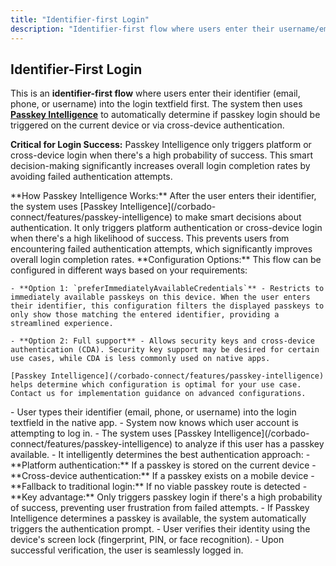 ```yaml
---
title: "Identifier-first Login"
description: "Identifier-first flow where users enter their username/email and the system uses Passkey Intelligence to automatically determine the optimal authentication method."
---
```



## Identifier-First Login

This is an **identifier-first flow** where users enter their identifier (email, phone, or username) into the login textfield first. The system then uses **[Passkey Intelligence](/corbado-connect/features/passkey-intelligence)** to automatically determine if passkey login should be triggered on the current device or via cross-device authentication.

**Critical for Login Success:** Passkey Intelligence only triggers platform or cross-device login when there's a high probability of success. This smart decision-making significantly increases overall login completion rates by avoiding failed authentication attempts.

<Info>
    **How Passkey Intelligence Works:** After the user enters their identifier, the system uses [Passkey Intelligence](/corbado-connect/features/passkey-intelligence) to make smart decisions about authentication. It only triggers platform authentication or cross-device login when there's a high likelihood of success. This prevents users from encountering failed authentication attempts, which significantly improves overall login completion rates.
</Info>

<Info>
    **Configuration Options:** This flow can be configured in different ways based on your requirements:
    
    - **Option 1: `preferImmediatelyAvailableCredentials`** - Restricts to immediately available passkeys on this device. When the user enters their identifier, this configuration filters the displayed passkeys to only show those matching the entered identifier, providing a streamlined experience.
    
    - **Option 2: Full support** - Allows security keys and cross-device authentication (CDA). Security key support may be desired for certain use cases, while CDA is less commonly used on native apps.
    
    [Passkey Intelligence](/corbado-connect/features/passkey-intelligence) helps determine which configuration is optimal for your use case. Contact us for implementation guidance on advanced configurations.
</Info>

<Tabs>
<Tab title="iOS">
    <ToolingFrame 
        imageURL="/images/authentication-flow/native-app/textfield-passkey-ios-native.png"
        caption="Native: iOS identifier-first login flow"
        imageName="textfield-passkey-ios-native.png"
    />
</Tab>

  <Tab title="Android">
    <ToolingFrame 
        imageURL="/images/authentication-flow/native-app/textfield-passkey-android-native.png"
        caption="Native: Android identifier-first login flow"
        imageName="textfield-passkey-android-native.png"
    />
  </Tab>
</Tabs>

<Steps>
    <Step title="User enters identifier">
        - User types their identifier (email, phone, or username) into the login textfield in the native app.
        - System now knows which user account is attempting to log in.
    </Step>
    <Step title="Passkey Intelligence determines authentication method">
        - The system uses [Passkey Intelligence](/corbado-connect/features/passkey-intelligence) to analyze if this user has a passkey available.
        - It intelligently determines the best authentication approach:
          - **Platform authentication:** If a passkey is stored on the current device
          - **Cross-device authentication:** If a passkey exists on a mobile device
          - **Fallback to traditional login:** If no viable passkey route is detected
        - **Key advantage:** Only triggers passkey login if there's a high probability of success, preventing user frustration from failed attempts.
    </Step>
    <Step title="OS-native passkey prompt appears">
        - If Passkey Intelligence determines a passkey is available, the system automatically triggers the authentication prompt.
    </Step>
    <Step title="Biometric authentication prompt appears">
        - User verifies their identity using the device's screen lock (fingerprint, PIN, or face recognition).  
        - Upon successful verification, the user is seamlessly logged in.
    </Step>

</Steps>
